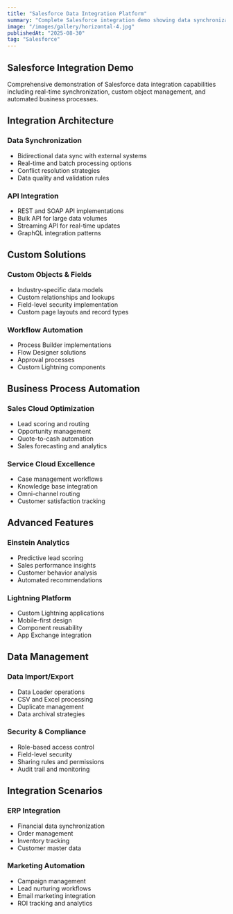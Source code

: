 ```yaml
---
title: "Salesforce Data Integration Platform"
summary: "Complete Salesforce integration demo showing data synchronization, custom objects, and automated workflows"
image: "/images/gallery/horizontal-4.jpg"
publishedAt: "2025-08-30"
tag: "Salesforce"
---
```


## Salesforce Integration Demo

Comprehensive demonstration of Salesforce data integration capabilities including real-time synchronization, custom object management, and automated business processes.

## Integration Architecture

### Data Synchronization
- Bidirectional data sync with external systems
- Real-time and batch processing options
- Conflict resolution strategies
- Data quality and validation rules

### API Integration
- REST and SOAP API implementations
- Bulk API for large data volumes
- Streaming API for real-time updates
- GraphQL integration patterns

## Custom Solutions

### Custom Objects & Fields
- Industry-specific data models
- Custom relationships and lookups
- Field-level security implementation
- Custom page layouts and record types

### Workflow Automation
- Process Builder implementations
- Flow Designer solutions
- Approval processes
- Custom Lightning components

## Business Process Automation

### Sales Cloud Optimization
- Lead scoring and routing
- Opportunity management
- Quote-to-cash automation
- Sales forecasting and analytics

### Service Cloud Excellence
- Case management workflows
- Knowledge base integration
- Omni-channel routing
- Customer satisfaction tracking

## Advanced Features

### Einstein Analytics
- Predictive lead scoring
- Sales performance insights
- Customer behavior analysis
- Automated recommendations

### Lightning Platform
- Custom Lightning applications
- Mobile-first design
- Component reusability
- App Exchange integration

## Data Management

### Data Import/Export
- Data Loader operations
- CSV and Excel processing
- Duplicate management
- Data archival strategies

### Security & Compliance
- Role-based access control
- Field-level security
- Sharing rules and permissions
- Audit trail and monitoring

## Integration Scenarios

### ERP Integration
- Financial data synchronization
- Order management
- Inventory tracking
- Customer master data

### Marketing Automation
- Campaign management
- Lead nurturing workflows
- Email marketing integration
- ROI tracking and analytics
